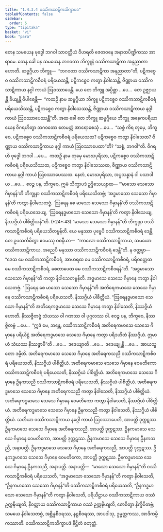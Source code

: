 ```yaml
---
title: "1.4.3.4 ဝဿိကသာဋိကသိက္ခာပဒ"
tableOfContents: false
sidebar:
  order: 5
type: "tipitaka"
basket: "vi"
book: "para"
---
```



<DynamicBreadcrumb />

<Division number="626" book="para">

<Paragraph number="2323" book="para">
တေန သမယေန ဗုဒ္ဓေါ ဘဂဝါ သာဝတ္ထိယံ ဝိဟရတိ ဇေတဝနေ အနာထပိဏ္ဍိကဿ အာရာမေ. တေန ခေါ ပန သမယေန ဘဂဝတာ ဘိက္ခူနံ ဝဿိကသာဋိကာ အနုညာတာ ဟောတိ. ဆဗ္ဗဂ္ဂိယာ ဘိက္ခူ—  “ဘဂဝတာ ဝဿိကသာဋိကာ အနုညာတာ”တိ, ပဋိကစ္စေဝ ဝဿိကသာဋိကစီဝရံ ပရိယေသန္တိ, ပဋိကစ္စေဝ ကတွာ နိဝါသေန္တိ, ဇိဏ္ဏာယ ဝဿိကသာဋိကာယ နဂ္ဂါ ကာယံ ဩဝဿာပေန္တိ. ယေ တေ ဘိက္ခူ အပ္ပိစ္ဆာ …ပေ…  တေ ဥဇ္ဈာယန္တိ ခိယျန္တိ ဝိပါစေန္တိ—  “ကထဉှိ နာမ ဆဗ္ဗဂ္ဂိယာ ဘိက္ခူ ပဋိကစ္စေဝ ဝဿိကသာဋိကစီဝရံ ပရိယေသိဿန္တိ, ပဋိကစ္စေဝ ကတွာ နိဝါသေဿန္တိ, ဇိဏ္ဏာယ ဝဿိကသာဋိကာယ နဂ္ဂါ ကာယံ ဩဝဿာပေဿန္တီ”တိ.
</Paragraph>

<Paragraph number="2324" book="para">
အထ ခေါ တေ ဘိက္ခူ ဆဗ္ဗဂ္ဂိယေ ဘိက္ခူ အနေကပရိယာယေန ဝိဂရဟိတွာ ဘဂဝတော ဧတမတ္ထံ အာရောစေသုံ …ပေ…  “သစ္စံ ကိရ တုမှေ, ဘိက္ခဝေ, ပဋိကစ္စေဝ ဝဿိကသာဋိကစီဝရံ ပရိယေသထ? ပဋိကစ္စေဝ ကတွာ နိဝါသေထ? ဇိဏ္ဏာယ ဝဿိကသာဋိကာယ နဂ္ဂါ ကာယံ ဩဝဿာပေထာ”တိ? “သစ္စံ, ဘဂဝါ”တိ. ဝိဂရဟိ ဗုဒ္ဓေါ ဘဂဝါ …ပေ…  ကထဉှိ နာမ တုမှေ မောဃပုရိသာ, ပဋိကစ္စေဝ ဝဿိကသာဋိကစီဝရံ ပရိယေသိဿထ, ပဋိကစ္စေဝ ကတွာ နိဝါသေဿထ, ဇိဏ္ဏာယ ဝဿိကသာဋိကာယ နဂ္ဂါ ကာယံ ဩဝဿာပေဿထ. နေတံ, မောဃပုရိသာ, အပ္ပသန္နာနံ ဝါ ပသာဒါယ …ပေ…  ဧဝဉ္စ ပန, ဘိက္ခဝေ, ဣမံ သိက္ခာပဒံ ဥဒ္ဒိသေယျာထ—
</Paragraph>

</Division>
<Division number="627" book="para">

<Paragraph number="2325" book="para">
<Emphasis>“‘မာသော သေသော ဂိမှာနန်’တိ ဘိက္ခုနာ ဝဿိကသာဋိကစီဝရံ ပရိယေသိတဗ္ဗံ</Emphasis>; <Emphasis>‘အဒ္ဓမာသော</Emphasis> <Emphasis>သေသော ဂိမှာနန်’တိ ကတွာ နိဝါသေတဗ္ဗံ</Emphasis>. <Emphasis>‘ဩရေန စေ မာသော သေသော ဂိမှာနန်’တိ ဝဿိကသာဋိကစီဝရံ ပရိယေသေယျ, ‘ဩရေနဒ္ဓမာသော သေသော ဂိမှာနန်’တိ ကတွာ နိဝါသေယျ, နိဿဂ္ဂိယံ ပါစိတ္တိယန်”</Emphasis>တိ. (*24*:<Emphasis>43</Emphasis>)
</Paragraph>

</Division>
<Division number="628" book="para">

<Paragraph number="2326" book="para">
<Emphasis>“မာသော သေသော ဂိမှာနန်”တိ ဘိက္ခုနာ ဝဿိကသာဋိကစီဝရံ ပရိယေသိတဗ္ဗန်</Emphasis>တိ. ယေ မနုဿာ ပုဗ္ဗေပိ ဝဿိကသာဋိကစီဝရံ ဒေန္တိ တေ ဥပသင်္ကမိတွာ ဧဝမဿု ဝစနီယာ—  “ကာလော ဝဿိကသာဋိကာယ, သမယော ဝဿိကသာဋိကာယ, အညေပိ မနုဿာ ဝဿိကသာဋိကစီဝရံ ဒေန္တီ”တိ. န ဝတ္တဗ္ဗာ—  “ဒေထ မေ ဝဿိကသာဋိကစီဝရံ, အာဟရထ မေ ဝဿိကသာဋိကစီဝရံ, ပရိဝတ္တေထ မေ ဝဿိကသာဋိကစီဝရံ, စေတာပေထ မေ ဝဿိကသာဋိကစီဝရန်”တိ.
</Paragraph>

<Paragraph number="2327" book="para">
<Emphasis>“အဒ္ဓမာသော သေသော ဂိမှာနန်”တိ ကတွာ နိဝါသေတဗ္ဗန်</Emphasis>တိ. အဒ္ဓမာသေ သေသေ ဂိမှာနေ ကတွာ နိဝါသေတဗ္ဗံ.
</Paragraph>

<Paragraph number="2328" book="para">
<Emphasis>“ဩရေန စေ မာသော သေသော ဂိမှာနန်”</Emphasis>တိ အတိရေကမာသေ သေသေ ဂိမှာနေ ဝဿိကသာဋိကစီဝရံ ပရိယေသတိ, နိဿဂ္ဂိယံ ပါစိတ္တိယံ.
</Paragraph>

<Paragraph number="2329" book="para">
<Emphasis>“ဩရေနဒ္ဓမာသော သေသော ဂိမှာနန်”</Emphasis>တိ အတိရေကဒ္ဓမာသေ သေသေ ဂိမှာနေ ကတွာ နိဝါသေတိ, နိဿဂ္ဂိယံ ဟောတိ. နိဿဇ္ဇိတဗ္ဗံ သံဃဿ ဝါ ဂဏဿ ဝါ ပုဂ္ဂလဿ ဝါ. ဧဝဉ္စ ပန, ဘိက္ခဝေ, နိဿဇ္ဇိတဗ္ဗံ …ပေ…  “ဣဒံ မေ, ဘန္တေ, ဝဿိကသာဋိကစီဝရံ အတိရေကမာသေ သေသေ ဂိမှာနေ ပရိယိဋ္ဌံ အတိရေကဒ္ဓမာသေ သေသေ ဂိမှာနေ ကတွာ ပရိဒဟိတံ နိဿဂ္ဂိယံ. ဣမာဟံ သံဃဿ နိဿဇ္ဇာမီ”တိ …ပေ…  ဒဒေယျာတိ …ပေ…  ဒဒေယျုန္တိ …ပေ…  အာယသ္မတော ဒမ္မီတိ.
</Paragraph>

</Division>
<Division number="629" book="para">

<Paragraph number="2330" book="para">
အတိရေကမာသေ သေသေ ဂိမှာနေ အတိရေကသညီ ဝဿိကသာဋိကစီဝရံ ပရိယေသတိ, နိဿဂ္ဂိယံ ပါစိတ္တိယံ. အတိရေကမာသေ သေသေ ဂိမှာနေ ဝေမတိကော ဝဿိကသာဋိကစီဝရံ ပရိယေသတိ, နိဿဂ္ဂိယံ ပါစိတ္တိယံ. အတိရေကမာသေ သေသေ ဂိမှာနေ ဦနကသညီ ဝဿိကသာဋိကစီဝရံ ပရိယေသတိ, နိဿဂ္ဂိယံ ပါစိတ္တိယံ.
</Paragraph>

<Paragraph number="2331" book="para">
အတိရေကဒ္ဓမာသေ သေသေ ဂိမှာနေ အတိရေကသညီ ကတွာ နိဝါသေတိ, နိဿဂ္ဂိယံ ပါစိတ္တိယံ. အတိရေကဒ္ဓမာသေ သေသေ ဂိမှာနေ ဝေမတိကော ကတွာ နိဝါသေတိ, နိဿဂ္ဂိယံ ပါစိတ္တိယံ. အတိရေကဒ္ဓမာသေ သေသေ ဂိမှာနေ ဦနကသညီ ကတွာ နိဝါသေတိ, နိဿဂ္ဂိယံ ပါစိတ္တိယံ.
</Paragraph>

<Paragraph number="2332" book="para">
သတိယာ ဝဿိကသာဋိကာယ နဂ္ဂေါ ကာယံ ဩဝဿာပေတိ, အာပတ္တိ ဒုက္ကဋဿ. ဦနကမာသေ သေသေ ဂိမှာနေ အတိရေကသညီ, အာပတ္တိ ဒုက္ကဋဿ. ဦနကမာသေ သေသေ ဂိမှာနေ ဝေမတိကော, အာပတ္တိ ဒုက္ကဋဿ. ဦနကမာသေ သေသေ ဂိမှာနေ ဦနကသညီ, အနာပတ္တိ.
</Paragraph>

<Paragraph number="2333" book="para">
ဦနကဒ္ဓမာသေ သေသေ ဂိမှာနေ အတိရေကသညီ, အာပတ္တိ ဒုက္ကဋဿ. ဦနကဒ္ဓမာသေ သေသေ ဂိမှာနေ ဝေမတိကော, အာပတ္တိ ဒုက္ကဋဿ. ဦနကဒ္ဓမာသေ သေသေ ဂိမှာနေ ဦနကသညီ, အနာပတ္တိ.
</Paragraph>

</Division>
<Division number="630" book="para">

<Paragraph number="2334" book="para">
အနာပတ္တိ—  “မာသော သေသော ဂိမှာနန်”တိ ဝဿိကသာဋိကစီဝရံ ပရိယေသတိ, “အဒ္ဓမာသော သေသော ဂိမှာနန်”တိ ကတွာ နိဝါသေတိ, “ဦနကမာသော သေသော ဂိမှာနန်”တိ ဝဿိကသာဋိကစီဝရံ ပရိယေသတိ, “ဦနကဒ္ဓမာသော သေသော ဂိမှာနန်”တိ ကတွာ နိဝါသေတိ, ပရိယိဋ္ဌာယ ဝဿိကသာဋိကာယ ဝဿံ ဥက္ကဍ္ဎိယျတိ, နိဝတ္ထာယ ဝဿိကသာဋိကာယ ဝဿံ ဥက္ကဍ္ဎိယျတိ, ဓောဝိတွာ နိက္ခိပိတဗ္ဗံ; သမယေ နိဝါသေတဗ္ဗံ, အစ္ဆိန္နစီဝရဿ, နဋ္ဌစီဝရဿ, အာပဒါသု, ဥမ္မတ္တကဿ, အာဒိကမ္မိကဿာတိ.

</Paragraph>
</Division>

<Paragraph number="2335" type="center" book="para">
ဝဿိကသာဋိကသိက္ခာပဒံ နိဋ္ဌိတံ စတုတ္ထံ.
</Paragraph>